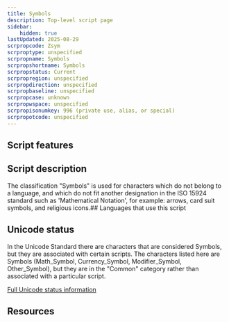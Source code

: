 ```yaml
---
title: Symbols
description: Top-level script page
sidebar:
    hidden: true
lastUpdated: 2025-08-29
scrpropcode: Zsym
scrproptype: unspecified
scrpropname: Symbols
scrpropshortname: Symbols
scrpropstatus: Current
scrpropregion: unspecified
scrpropdirection: unspecified
scrpropbaseline: unspecified
scrpropcase: unknown
scrpropwspace: unspecified
scrpropisonumkey: 996 (private use, alias, or special)
scrpropotcode: unspecified
---
```



## Script features

<ScriptInfo />

## Script description

The classification "Symbols" is used for characters which do not belong to a language, and which do not fit another designation in the ISO 15924 standard such as 'Mathematical Notation', for example: arrows, card suit symbols, and religious icons.## Languages that use this script

<WsList script='Zsym' wsMax='5' />

## Unicode status

In the Unicode Standard there are characters that are considered Symbols, but they are associated with certain scripts. The characters listed here are Symbols (Math_Symbol, Currency_Symbol, Modifier_Symbol, Other_Symbol), but they are in the "Common" category rather than associated with a particular script.


[Full Unicode status information](/scrlang/unicode/zsym-unicode)

## Resources

<ScriptResources detailSummary='seemore' />

